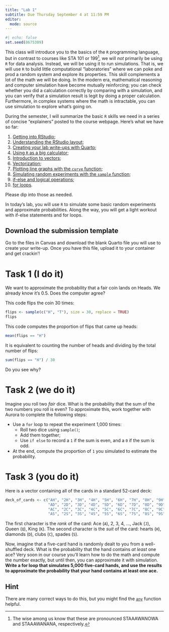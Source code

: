 ```yaml
---
title: "Lab 1"
subtitle: Due Thursday September 4 at 11:59 PM
editor: 
  mode: source
---
```


```r
#| echo: false
set.seed(8675309)
```

This class will introduce you to the basics of the `R` programming language, but in contrast to courses like STA 101 or 199[^1], we will *not* primarily be using `R` for data analysis. Instead, we will be using it to run simulations. That is, we will use `R` to build little computational "laboratories" where we can poke and prod a random system and explore its properties. This skill complements a lot of the math we will be doing. In the modern era, mathematical reasoning and computer simulation have become mutually reinforcing; you can check whether you did a calculation correctly by comparing with a simulation, and you can verify that a simulation result is legit by doing a proper calculation. Furthermore, in complex systems where the math is intractable, you can use simulation to explore what's going on.

During the semester, I will summarize the basic `R` skills we need in a series of concise "explainers" posted to the course webpage. Here's what we have so far:

1. [Getting into RStudio](https://sta240-f25.github.io/explainers/setup.html);
1. [Understanding the RStudio layout](https://sta240-f25.github.io/explainers/hello-rstudio.html);
1. [Creating your lab write-ups with Quarto](https://sta240-f25.github.io/explainers/quarto.html);
1. [Using `R` as a big calculator](https://sta240-f25.github.io/explainers/math.html);
1. [Introduction to vectors](https://sta240-f25.github.io/explainers/vectors.html);
1. [Vectorization](https://sta240-f25.github.io/explainers/vectorization.html);
1. [Plotting line graphs with the `curve` function](https://sta240-f25.github.io/explainers/lineplot.html);
1. [Simulating random experiments with the `sample` function](https://sta240-f25.github.io/explainers/sample.html);
1. [if-else and logical operations](https://sta240-f25.github.io/explainers/if-else.html);
1. [for loops](https://sta240-f25.github.io/explainers/loops.html).

Please dip into those as needed.

In today's lab, you will use `R` to simulate some basic random experiments and approximate probabilities. Along the way, you will get a light workout with if-else statements and for loops.

::: callout-tip
## Download the submission template
Go to the files in Canvas and download the blank Quarto file you will use to create your write-up. Once you have this file, upload it to your container and get crackin'!
:::

# Task 1 (I do it)

We want to approximate the probability that a fair coin lands on Heads. We already know it's 0.5. Does the computer agree?

This code flips the coin 30 times:

```r
flips <- sample(c("H", "T"), size = 30, replace = TRUE)
flips
```

This code computes the proportion of flips that came up heads:

```r
mean(flips == "H")
```

It is equivalent to counting the number of heads and dividing by the total number of flips:

```r
sum(flips == "H") / 30
```

Do you see why?

# Task 2 (we do it)

Imagine you roll two *fair* dice. What is the probability that the sum of the two numbers you roll is even? To approximate this, work together with Aurora to complete the following steps:

- Use a `for` loop to repeat the experiment 1,000 times:  
   - Roll two dice using `sample()`;  
   - Add them together;  
   - Use `if else` to record a `1` if the sum is even, and a `0` if the sum is odd.  
- At the end, compute the proportion of `1` you simulated to estimate the probability. 

# Task 3 (you do it)

Here is a vector containing all of the cards in a standard 52-card deck:

```r
deck_of_cards <- c("AH", "2H", "3H", "4H", "5H", "6H", "7H", "8H", "9H", "10H", "JH", "QH", "KH",
                   "AD", "2D", "3D", "4D", "5D", "6D", "7D", "8D", "9D", "10D", "JD", "QD", "KD",
                   "AC", "2C", "3C", "4C", "5C", "6C", "7C", "8C", "9C", "10C", "JC", "QC", "KC",
                   "AS", "2S", "3S", "4S", "5S", "6S", "7S", "8S", "9S", "10S", "JS", "QS", "KS")

```

The first character is the *rank* of the card: Ace (`A`), 2, 3, 4, ..., Jack (`J`), Queen (`Q`), King (`K`). The second character is the *suit* of the card: hearts (`H`), diamonds (`D`), clubs (`C`), spades (`S`).

Now, imagine that a five-card hand is randomly dealt to you from a well-shuffled deck. What is the probability that the hand contains *at least* one ace? Very soon in our course you'll learn how to do the math and compute the number exactly, but until then, you can approximate it with simulation. **Write a for loop that simulates 5,000 five-card hands, and use the results to approximate the probability that your hand contains at least one ace.**

::: {.callout-tip collapse="true"}
## Hint

There are many correct ways to do this, but you might find the [`any`](https://stat.ethz.ch/R-manual/R-devel/library/base/html/any.html) function helpful.
:::



[^1]: The wise among us know that these are pronounced STAAAWANOWA and STAAAWANANA, respectively.


